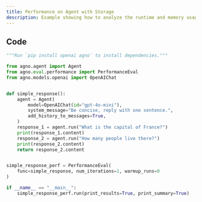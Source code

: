 ```yaml
---
title: Performance on Agent with Storage
description: Example showing how to analyze the runtime and memory usage of an Agent that is using storage.
---
```


## Code

```python
"""Run `pip install openai agno` to install dependencies."""

from agno.agent import Agent
from agno.eval.performance import PerformanceEval
from agno.models.openai import OpenAIChat


def simple_response():
    agent = Agent(
        model=OpenAIChat(id="gpt-4o-mini"),
        system_message="Be concise, reply with one sentence.",
        add_history_to_messages=True,
    )
    response_1 = agent.run("What is the capital of France?")
    print(response_1.content)
    response_2 = agent.run("How many people live there?")
    print(response_2.content)
    return response_2.content


simple_response_perf = PerformanceEval(
    func=simple_response, num_iterations=1, warmup_runs=0
)

if __name__ == "__main__":
    simple_response_perf.run(print_results=True, print_summary=True)
```